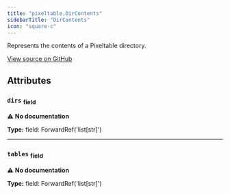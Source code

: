 ```yaml
---
title: "pixeltable.DirContents"
sidebarTitle: "DirContents"
icon: "square-c"
---
```


Represents the contents of a Pixeltable directory.


<a href="https://github.com/pixeltable/pixeltable/blob/main/pixeltable/globals.py#L973" target="_blank">View source on GitHub</a>

## Attributes

### `dirs` <sub>field</sub>

⚠️ **No documentation**

**Type:** field: ForwardRef('list[str]')

---

### `tables` <sub>field</sub>

⚠️ **No documentation**

**Type:** field: ForwardRef('list[str]')

